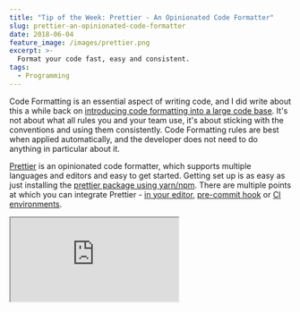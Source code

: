 ```yaml
---
title: "Tip of the Week: Prettier - An Opinionated Code Formatter"
slug: prettier-an-opinionated-code-formatter
date: 2018-06-04
feature_image: /images/prettier.png
excerpt: >-
  Format your code fast, easy and consistent.
tags:
  - Programming
---
```

Code Formatting is an essential aspect of writing code, and I did write about this a while back on [introducing code formatting into a large code base](/blog/introducing-code-formatting-into-a-large-codebase/). It's not about what all rules you and your team use, it's about sticking with the conventions and using them consistently. Code Formatting rules are best when applied automatically, and the developer does not need to do anything in particular about it.

[Prettier](https://prettier.io/) is an opinionated code formatter, which supports multiple languages and editors and easy to get started. Getting set up is as easy as just installing the [prettier package using yarn/npm](https://prettier.io/docs/en/install.html). There are multiple points at which you can integrate Prettier - [in your editor](https://prettier.io/docs/en/editors.html), [pre-commit hook](https://prettier.io/docs/en/precommit.html) or [CI environments](https://prettier.io/docs/en/cli.html#list-different).

<iframe src="https://www.youtube.com/embed/zgWBAKZvdFQ" />

Most of the IDE's have plugins for Prettier which makes it easy to get it into the code right from the beginning. You might need to update your IDE settings to run prettier when you save a file. For VS Code I have to set editor.formatOnSave to true to turn on this behaviour.

As the title says, Prettier is opinionated, which is useful in many ways and removes much time wasted on unnecessary discussions. However, it does provide some [configuration options](https://prettier.io/docs/en/configuration.html). Check if it provides enough for you to call a meeting to decide on one of them :).

Write prettier code!